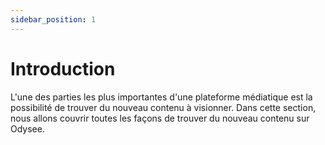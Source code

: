 ---
sidebar_position: 1
---

# Introduction

L'une des parties les plus importantes d'une plateforme médiatique est la possibilité de trouver du nouveau contenu à visionner. Dans cette section, nous allons couvrir toutes les façons de trouver du nouveau contenu sur Odysee.
